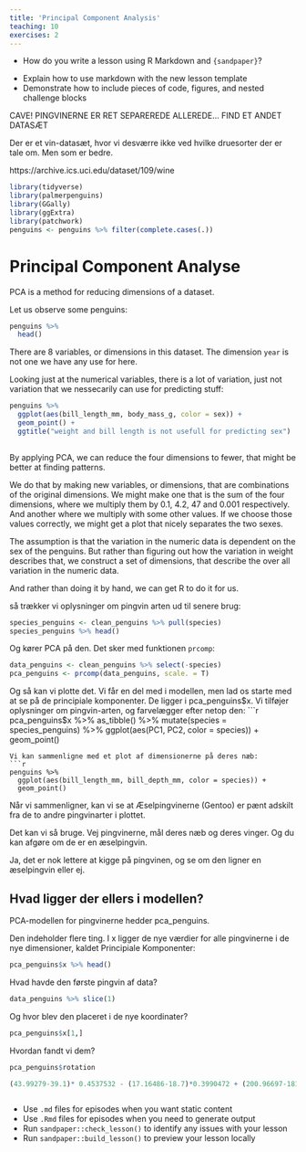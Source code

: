 ```yaml
---
title: 'Principal Component Analysis'
teaching: 10
exercises: 2
---
```


:::::::::::::::::::::::::::::::::::::: questions 

- How do you write a lesson using R Markdown and `{sandpaper}`?

::::::::::::::::::::::::::::::::::::::::::::::::

::::::::::::::::::::::::::::::::::::: objectives

- Explain how to use markdown with the new lesson template
- Demonstrate how to include pieces of code, figures, and nested challenge blocks

::::::::::::::::::::::::::::::::::::::::::::::::

CAVE! PINGVINERNE ER RET SEPAREREDE ALLEREDE...
FIND ET ANDET DATASÆT

Der er et vin-datasæt, hvor vi desværre ikke ved hvilke druesorter der er
tale om. Men som er bedre.

https://archive.ics.uci.edu/dataset/109/wine

```r
library(tidyverse)
library(palmerpenguins)
library(GGally)
library(ggExtra)
library(patchwork)
penguins <- penguins %>% filter(complete.cases(.))
```

# Principal Component Analyse

PCA is a method for reducing dimensions of a dataset. 

Let us observe some penguins:

```r
penguins %>% 
  head()
```

There are 8 variables, or dimensions in this dataset. The dimension `year` is 
not one we have any use for here.

Looking just at the numerical variables, there is a lot of variation, just not
variation that we nessecarily can use for predicting stuff:
```r
penguins %>% 
  ggplot(aes(bill_length_mm, body_mass_g, color = sex)) +
  geom_point() +
  ggtitle("weight and bill length is not usefull for predicting sex")
  
```

By applying PCA, we can reduce the four dimensions to fewer, that might be 
better at finding patterns.

We do that by making new variables, or dimensions, that are combinations of the
original dimensions. We might make one that is the sum of the four dimensions, 
where we multiply them by 0.1, 4.2, 47 and 0.001 respectively. And another 
where we multiply with some other values. If we choose those values correctly,
we might get a plot that nicely separates the two sexes.

The assumption is that the variation in the numeric data is dependent on the
sex of the penguins. But rather than figuring out how the variation in weight
describes that, we construct a set of dimensions, that describe the over all 
variation in the numeric data.

And rather than doing it by hand, we can get R to do it for us.









så trækker vi oplysninger om pingvin arten ud til senere brug:
```r
species_penguins <- clean_penguins %>% pull(species)
species_penguins %>% head()
```

Og kører PCA på den. Det sker med funktionen `prcomp`:
```r
data_penguins <- clean_penguins %>% select(-species)
pca_penguins <- prcomp(data_penguins, scale. = T)
```

Og så kan vi plotte det. Vi får en del med i modellen, men lad os starte
med at se på de principiale komponenter. De ligger i pca_penguins$x.
Vi tilføjer oplysninger om pingvin-arten, og farvelægger efter netop den:
```r
pca_penguins$x %>% 
  as_tibble() %>% 
  mutate(species = species_penguins) %>% 
  ggplot(aes(PC1, PC2, color = species)) + 
  geom_point()

```
Vi kan sammenligne med et plot af dimensionerne på deres næb:
```r
penguins %>% 
  ggplot(aes(bill_length_mm, bill_depth_mm, color = species)) +
  geom_point()
```

Når vi sammenligner, kan vi se at Æselpingvinerne (Gentoo) er pænt
adskilt fra de to andre pingvinarter i plottet.

Det kan vi så bruge. Vej pingvinerne, mål deres næb og deres vinger. Og du
kan afgøre om de er en æselpingvin. 

Ja, det er nok lettere at kigge på pingvinen, og se om den ligner en 
æselpingvin eller ej.

## Hvad ligger der ellers i modellen?

PCA-modellen for pingvinerne hedder pca_penguins. 

Den indeholder flere ting. I x ligger de nye værdier for alle 
pingvinerne i de nye dimensioner, kaldet Principiale Komponenter:
```r
pca_penguins$x %>% head()
```


Hvad havde den første pingvin af data?
```r
data_penguins %>% slice(1)
```

Og hvor blev den placeret i de nye koordinater?
```r
pca_penguins$x[1,]
```
Hvordan fandt vi dem?
```r
pca_penguins$rotation
```

```r
(43.99279-39.1)* 0.4537532 - (17.16486-18.7)*0.3990472 + (200.96697-181)*0.5768250+ (4207.05706-3750)*0.5496747
```
```r

```


::::::::::::::::::::::::::::::::::::: keypoints 

- Use `.md` files for episodes when you want static content
- Use `.Rmd` files for episodes when you need to generate output
- Run `sandpaper::check_lesson()` to identify any issues with your lesson
- Run `sandpaper::build_lesson()` to preview your lesson locally

::::::::::::::::::::::::::::::::::::::::::::::::

